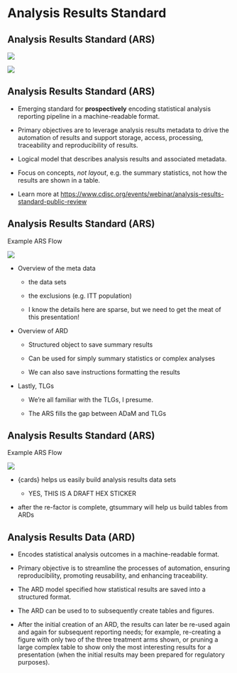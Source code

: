 # Analysis Results Standard

## Analysis Results Standard (ARS)

![](images/ars-flow.png){.fragment fig-align="center"}

![](images/ars-objectives.png){.fragment fig-align="center"}

## Analysis Results Standard (ARS)

-   Emerging standard for **prospectively** encoding statistical analysis reporting pipeline in a machine-readable format.

-   Primary objectives are to leverage analysis results metadata to drive the automation of results and support storage, access, processing, traceability and reproducibility of results.

-   Logical model that describes analysis results and associated metadata.

-   Focus on concepts, _not layout_, e.g. the summary statistics, not how the results are shown in a table. 

-   Learn more at [https://www.cdisc.org/events/webinar/analysis-results-standard-public-review](https://www.cdisc.org/events/webinar/analysis-results-standard-public-review) 

## Analysis Results Standard (ARS)

Example ARS Flow

![](images/ars-example-flow.png){fig-align="center"}

::: {.notes}
- Overview of the meta data

  - the data sets
  
  - the exclusions (e.g. ITT population)
  
  - I know the details here are sparse, but we need to get the meat of this presentation!
  
- Overview of ARD

  - Structured object to save summary results
  
  - Can be used for simply summary statistics or complex analyses
  
  - We can also save instructions formatting the results
  
- Lastly, TLGs

  - We're all familiar with the TLGs, I presume.
  
  - The ARS fills the gap between ADaM and TLGs

::: 

## Analysis Results Standard (ARS)

Example ARS Flow

![](images/ars-example-flow-with-hex.png){fig-align="center"}

::: {.notes}

- {cards} helps us easily build analysis results data sets

  - YES, THIS IS A DRAFT HEX STICKER

- after the re-factor is complete, gtsummary will help us build tables from ARDs

:::

## Analysis Results Data (ARD)

* Encodes statistical analysis outcomes in a machine-readable format.

* Primary objective is to streamline the processes of automation, ensuring reproducibility, promoting reusability, and enhancing traceability.

* The ARD model specified how statistical results are saved into a structured format.

* The ARD can be used to to subsequently create tables and figures.

* After the initial creation of an ARD, the results can later be re-used again and again for subsequent reporting needs; for example, re-creating a figure with only two of the three treatment arms shown, or pruning a large complex table to show only the most interesting results for a presentation (when the initial results may been prepared for regulatory purposes).

